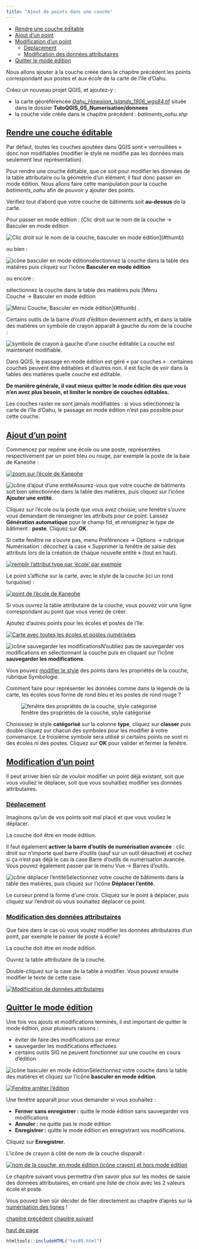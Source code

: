 ```yaml
---
title: "Ajout de points dans une couche"
---
```


::: {.row}

::: {.content .col-xs-12 .col-sm-8 .col-md-9}

* [Rendre une couche éditable](#V21)
* [Ajout d'un point](#V22)
* [Modification d'un point](#V23)
	+ [Déplacement](#V23a)
	+ [Modification des données attributaires](#V23b)
* [Quitter le mode édition](#V24)

Nous allons ajouter à la couche créée dans le chapitre précédent les points correspondant aux postes et aux école de la carte de l'île d'Oahu.

Créez un nouveau projet QGIS, et ajoutez-y :

* la carte géoréférencée *[Oahu\_Hawaiian\_Islands\_1906\_wgs84.tif](donnees/TutoQGIS_05_Numerisation.zip)* située dans le dossier **TutoQGIS\_05\_Numerisation/donnees**
* la couche vide créée dans le chapitre précédent : *batiments\_oahu.shp*

## [Rendre une couche éditable](#V21) {#V21}

Par défaut, toutes les couches ajoutées dans QGIS sont « verrouillées » donc non modifiables (modifier le style ne modifie pas les données mais seulement leur représentation).

Pour rendre une couche éditable, que ce soit pour modifier les données de la table attributaire ou la géométrie d'un élément, il faut donc passer en mode édition. Nous allons faire cette manipulation pour la couche *batiments\_oahu* afin de pouvoir y ajouter des points.

Vérifiez tout d'abord que votre couche de bâtiments soit **au-dessus** de la carte.

Pour passer en mode édition :
 [Clic droit sur le nom de la couche → Basculer en mode édition

![Clic droit sur le nom de la couche, basculer en mode édition](illustrations/tous/5_2_edition_clicdroit.png)](#thumb)

ou bien :

![icône basculer en mode édition](illustrations/tous/5_2_edition_icone.png)sélectionnez la couche dans la table des matières puis cliquez sur l'icône **Basculer en mode édition**

ou encore :

sélectionnez la couche dans la table des matières puis
 [Menu Couche → Basculer en mode édition

![Menu Couche, Basculer en mode édition](illustrations/tous/5_2_edition_menu.png)](#thumb)
 .

Certains outils de la barre d'outil d'édition deviennent actifs, et dans la table des matières un symbole de crayon apparaît à gauche du nom de la couche :

![symbole de crayon à gauche d'une couche éditable](illustrations/tous/5_2_couche_editable.png)
La couche est maintenant modifiable.

Dans QGIS, le passage en mode édition est géré « par couches » : certaines couches peuvent être éditables et d'autres non. Il est facile de voir dans la tables des matières quelle couche est éditable.

**De manière générale, il vaut mieux quitter le mode édition dès que vous n'en avez plus besoin, et limiter le nombre de couches éditables.**

Les couches raster ne sont jamais modifiables : si vous sélectionnez la carte de l'île d'Oahu, le passage en mode édition n'est pas possible pour cette couche.

## [Ajout d'un point](#V22) {#V22}

Commencez par repérer une école ou une poste, représentées respectivement par un point bleu ou rouge, par exemple la poste de la baie de Kaneohe :

[![zoom sur l'école de Kaneohe](illustrations/tous/5_2_ecole_kaneohe.png)](illustrations/tous/5_2_ecole_kaneohe.png)

![icône d'ajout d'une entité](illustrations/tous/5_2_ajout_icone.png)Assurez-vous que votre couche de bâtiments soit bien sélectionnée dans la table des matières, puis cliquez sur l'icône **Ajouter une entité**.

Cliquez sur l'école ou la poste que vous avez choisie; une fenêtre s'ouvre vous demandant de renseigner les attributs pour ce point. Laissez **Génération automatique** pour le champ fid, et renseignez le type de bâtiment : **poste**. Cliquez sur **OK**.

Si cette fenêtre ne s'ouvre pas, menu Préférences → Options → rubrique Numérisation : décochez la case « Supprimer la fenêtre de saisie des attributs lors de la création de chaque nouvelle entité » (tout en haut).

[![remplir l'attribut type par 'école' par exemple](illustrations/tous/5_2_remplissage_type.png)](illustrations/tous/5_2_remplissage_type.png)

Le point s'affiche sur la carte, avec le style de la couche (ici un rond turquoise) :

[![point de l'école de Kaneohe](illustrations/tous/5_2_ecole_kaneohe_pt.png)](illustrations/tous/5_2_ecole_kaneohe_pt.png)

Si vous ouvrez la table attributaire de la couche, vous pouvez voir une ligne correspondant au point que vous venez de créer.

Ajoutez d'autres points pour les écoles et postes de l'île.

[![Carte avec toutes les écoles et postes numérisées](illustrations/tous/5_2_tous_les_points.png)](illustrations/tous/5_2_tous_les_points.png)

![icône sauvegarder les modifications](illustrations/tous/5_2_sauv_icone.png)N'oubliez pas de sauvegarder vos modifications en sélectionnant la couche puis en cliquant sur l’icône **sauvegarder les modifications**.

Vous pouvez [modifier le style](01_02_info_geo.html#I23a) des points dans les propriétés de la couche, rubrique Symbologie.

Comment faire pour représenter les données comme dans la légende de la carte, les écoles sous forme de rond bleu et les postes de rond rouge ?

![fenêtre des propriétés de la couche, style catégorisé](illustrations/tous/5_2_style_categ.png)

Choisissez le style **catégorisé** sur la colonne **type**, cliquez sur **classer** puis double cliquez sur chacun des symboles pour les modifier à votre convenance. Le troisième symbole sera utilisé si certains points ne sont ni des écoles ni des postes. Cliquez sur **OK** pour valider et fermer la fenêtre.

## [Modification d'un point](#V23) {#V23}

Il peut arriver bien sûr de vouloir modifier un point déjà existant, soit que vous vouliez le déplacer, soit que vous souhaitiez modifier ses données attributaires.

### [Déplacement](#V23a) {#V23a}

Imaginons qu'un de vos points soit mal placé et que vous vouliez le déplacer.

La couche doit être en mode édition.

Il faut également **activer la barre d'outils de numérisation avancée** : clic droit sur n'importe quel barre d'outils (sauf sur un outil désactivé) et cochez si ça n'est pas déjà le cas la case Barre d'outils de numérisation avancée. Vous pouvez également passer par le menu Vue → Barres d'outils.

![icône déplacer l'entité](illustrations/tous/5_2_deplacer_icone.png)Sélectionnez votre couche de bâtiments dans la table des matières, puis cliquez sur l'icône **Déplacer l'entité**.

Le curseur prend la forme d'une croix. Cliquez sur le point à déplacer, puis cliquez sur l'endroit où vous souhaitez déplacer ce point.

### [Modification des données attributaires](#V23b) {#V23b}

Que faire dans le cas où vous voulez modifier les données attributaires d'un point, par exemple le passer de poste à école?

La couche doit être en mode édition.

Ouvrez la table attributaire de la couche.

Double-cliquez sur la case de la table à modifier. Vous pouvez ensuite modifier le texte de cette case.

[![Modification de données attributaires](illustrations/tous/5_2_modif_donnees_attributaires.png)](illustrations/tous/5_2_modif_donnees_attributaires.png)

## [Quitter le mode édition](#V24) {#V24}

Une fois vos ajouts et modifications terminés, il est important de quitter le mode édition, pour plusieurs raisons :

* éviter de faire des modifications par erreur
* sauvegarder les modifications effectuées
* certains outils SIG ne peuvent fonctionner sur une couche en cours d'édition

![icône basculer en mode édition](illustrations/tous/5_2_edition_icone.png)Sélectionnez votre couche dans la table des matières et cliquez sur l'icône **basculer en mode édition**.

[![Fenêtre arrêter l'édition](illustrations/tous/5_2_quitter_edition.png)](illustrations/tous/5_2_quitter_edition.png)

Une fenêtre apparaît pour vous demander si vous souhaitez :

* **Fermer sans enregistrer :** quitte le mode édition sans sauvegarder vos modifications
* **Annuler :** ne quitte pas le mode édition
* **Enregistrer :** quitte le mode édition en enregistrant vos modifications.

Cliquez sur **Enregistrer**.

L'icône de crayon à côté de nom de la couche disparaît :

[![nom de la couche, en mode édition (icône crayon) et hors mode édition](illustrations/tous/5_2_quitter_edition_couche.png)](illustrations/tous/5_2_quitter_edition_couche.png)

Le chapitre suivant vous permettra d'en savoir plus sur les modes de saisie des données attributaires, en créant une liste de choix avec les 2 valeurs école et poste.

Vous pouvez bien sûr décider de filer directement au chapitre d'après sur la [numérisation des lignes](05_04_lignes.html) !

[chapitre précédent](05_01_creation_couche.html)
[chapitre suivant](05_03_donnees_attrib.html)

[haut de page](#wrap)

:::

```r
htmltools::includeHTML("toc05.html")
```

:::

